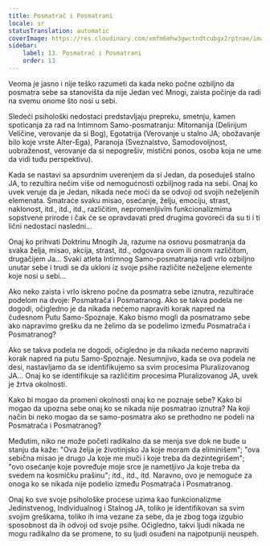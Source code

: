 ```yaml
---
title: Posmatrač i Posmatrani
locale: sr
statusTranslation: automatic
coverImage: https://res.cloudinary.com/xmfm6mhw3gwctndtcubgx2rptnae/image/upload/v1740468922/small_cover_tratado_de_psicologia_revolucionaria_a4c0dca4e0.webp
sidebar:
    label: 13. Posmatrač i Posmatrani
    order: 13
---
```

Veoma je jasno i nije teško razumeti da kada neko počne ozbiljno da posmatra sebe sa stanovišta da nije Jedan već Mnogi, zaista počinje da radi na svemu onome što nosi u sebi.

Sledeći psihološki nedostaci predstavljaju prepreku, smetnju, kamen spoticanja za rad na Intimnom Samo-posmatranju: Mitomanija (Delirijum Veličine, verovanje da si Bog), Egotatrija (Verovanje u stalno JA; obožavanje bilo koje vrste Alter-Ega), Paranoja (Sveznalstvo, Samodovoljnost, uobraženost, verovanje da si nepogrešiv, mistični ponos, osoba koja ne ume da vidi tuđu perspektivu).

Kada se nastavi sa apsurdnim uverenjem da si Jedan, da poseduješ stalno JA, to rezultira nečim više od nemogućnosti ozbiljnog rada na sebi. Onaj ko uvek veruje da je Jedan, nikada neće moći da se odvoji od svojih neželjenih elemenata. Smatraće svaku misao, osećanje, želju, emociju, strast, naklonost, itd., itd., itd., različitim, nepromenljivim funkcionalizmima sopstvene prirode i čak će se opravdavati pred drugima govoreći da su ti i ti lični nedostaci nasledni...

Onaj ko prihvati Doktrinu Mnogih Ja, razume na osnovu posmatranja da svaka želja, misao, akcija, strast, itd., odgovara ovom ili onom različitom, drugačijem Ja... Svaki atleta Intimnog Samo-posmatranja radi vrlo ozbiljno unutar sebe i trudi se da ukloni iz svoje psihe različite neželjene elemente koje nosi u sebi...

Ako neko zaista i vrlo iskreno počne da posmatra sebe iznutra, rezultiraće podelom na dvoje: Posmatrača i Posmatranog. Ako se takva podela ne dogodi, očigledno je da nikada nećemo napraviti korak napred na čudesnom Putu Samo-Spoznaje. Kako bismo mogli da posmatramo sebe ako napravimo grešku da ne želimo da se podelimo između Posmatrača i Posmatranog?

Ako se takva podela ne dogodi, očigledno je da nikada nećemo napraviti korak napred na putu Samo-Spoznaje. Nesumnjivo, kada se ova podela ne desi, nastavljamo da se identifikujemo sa svim procesima Pluralizovanog JA... Onaj ko se identifikuje sa različitim procesima Pluralizovanog JA, uvek je žrtva okolnosti.

Kako bi mogao da promeni okolnosti onaj ko ne poznaje sebe? Kako bi mogao da upozna sebe onaj ko se nikada nije posmatrao iznutra? Na koji način bi neko mogao da se samo-posmatra ako se prethodno ne podeli na Posmatrača i Posmatranog?

Međutim, niko ne može početi radikalno da se menja sve dok ne bude u stanju da kaže: "Ova želja je životinjsko Ja koje moram da eliminišem"; "ova sebična misao je drugo Ja koje me muči i koje treba da dezintegrišem"; "ovo osećanje koje povređuje moje srce je nametljivo Ja koje treba da svedem na kosmičku prašinu"; itd., itd., itd. Naravno, ovo je nemoguće za onoga ko se nikada nije podelio između Posmatrača i Posmatranog.

Onaj ko sve svoje psihološke procese uzima kao funkcionalizme Jedinstvenog, Individualnog i Stalnog JA, toliko je identifikovan sa svim svojim greškama, toliko ih ima vezane za sebe, da je zbog toga izgubio sposobnost da ih odvoji od svoje psihe. Očigledno, takvi ljudi nikada ne mogu radikalno da se promene, to su ljudi osuđeni na najpotpuniji neuspeh.

